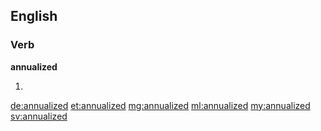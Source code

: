 ==English==

===Verb===
'''annualized'''

# {{past of|annualize}}

[[de:annualized]]
[[et:annualized]]
[[mg:annualized]]
[[ml:annualized]]
[[my:annualized]]
[[sv:annualized]]